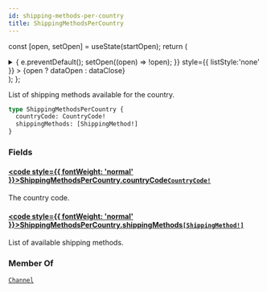 ```yaml
---
id: shipping-methods-per-country
title: ShippingMethodsPerCountry
---
```






const [open, setOpen] = useState(startOpen);
return (
<details {...(open ? { open: true } : {})} className="details" style={{ border:'none', boxShadow:'none', background:'var(--ifm-background-color)' }}>
<summary
onClick={(e) => {
e.preventDefault();
setOpen((open) => !open);
}}
style={{ listStyle:'none' }} >
{open ? dataOpen : dataClose}
</summary>
{open && children}
</details>
);
};

List of shipping methods available for the country.

```graphql
type ShippingMethodsPerCountry {
  countryCode: CountryCode!
  shippingMethods: [ShippingMethod!]
}
```

### Fields

#### [<code style={{ fontWeight: 'normal' }}>ShippingMethodsPerCountry.<b>countryCode</b></code>](#)<Bullet />[`CountryCode!`](../../../api-reference/miscellaneous/enums/country-code.mdx) <Badge class="badge badge--secondary" text="non-null"/> <Badge class="badge badge--secondary" text="enum"/> <Badge class="badge badge--secondary" text="miscellaneous"/>

The country code.

#### [<code style={{ fontWeight: 'normal' }}>ShippingMethodsPerCountry.<b>shippingMethods</b></code>](#)<Bullet />[`[ShippingMethod!]`](../../../api-reference/shipping/objects/shipping-method.mdx) <Badge class="badge badge--secondary" text="list"/> <Badge class="badge badge--secondary" text="object"/> <Badge class="badge badge--secondary" text="shipping"/>

List of available shipping methods.

### Member Of

[`Channel`](../../../api-reference/channels/objects/channel.mdx) <Badge class="badge badge--secondary" text="object"/>
